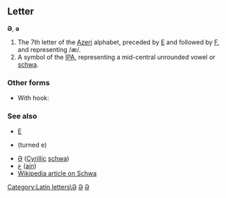 ==Letter==
'''Ə''', '''ə'''

#The 7th letter of the [[Azeri]] alphabet, preceded by [[e|E]] and followed by [[f|F]], and representing /æ/.
#A symbol of the [[IPA]], representing a mid-central unrounded vowel or [[schwa]].

===Other forms===
*With hook: {{IPAchar|[[ɚ]]}}

===See also===
*[[e|E]]
*{{IPAchar|[[Ǝ]]}} (turned e)
*[[ә|Ә]] ([[Cyrillic]] [[schwa]])
*[[ع]] ([[ain]])
*[[w:Schwa|Wikipedia article on Schwa]]

[[Category:Latin letters\Ə]]
[[Category:Symbols|Ə]]
[[Category:IPA symbols|Ə]]
<!--kept in other categories which are supercategories of IPA symbols because also used outside IPA-->